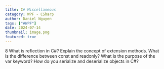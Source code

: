 ```yaml
---
title: C# Miscellaneous
category: WPF - CSharp
author: Daniel Nguyen
tags: ["#WPF"]
date: 2024-07-14
thumbnail: image.png
featured: true
---
```


8
What is reflection in C#?
Explain the concept of extension methods.
What is the difference between const and readonly?
What is the purpose of the var keyword?
How do you serialize and deserialize objects in C#?